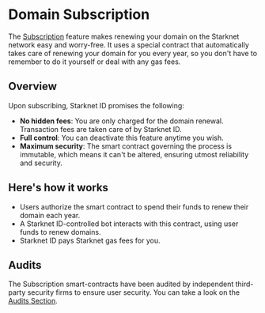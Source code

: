 # Domain Subscription

The [Subscription](https://app.starknet.id/subscription) feature makes renewing your domain on the Starknet network easy and worry-free. It uses a special contract that automatically takes care of renewing your domain for you every year, so you don't have to remember to do it yourself or deal with any gas fees.

## Overview

Upon subscribing, Starknet ID promises the following:

- **No hidden fees**: You are only charged for the domain renewal. Transaction fees are taken care of by Starknet ID.
- **Full control**: You can deactivate this feature anytime you wish.
- **Maximum security**: The smart contract governing the process is immutable, which means it can't be altered, ensuring utmost reliability and security.

## Here's how it works

- Users authorize the smart contract to spend their funds to renew their domain each year.
- A Starknet ID-controlled bot interacts with this contract, using user funds to renew domains.
- Starknet ID pays Starknet gas fees for you.

## Audits

The Subscription smart-contracts have been audited by independent third-party security firms to ensure user security. You can take a look on the [Audits Section](https://github.com/starknet-id/auto_renew_contract/tree/main/audits).